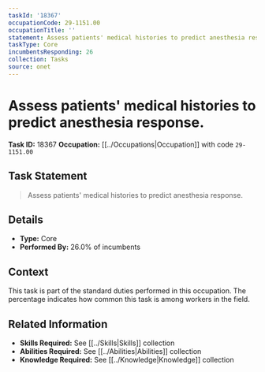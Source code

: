 ```yaml
---
taskId: '18367'
occupationCode: 29-1151.00
occupationTitle: ''
statement: Assess patients' medical histories to predict anesthesia response.
taskType: Core
incumbentsResponding: 26
collection: Tasks
source: onet
---
```

# Assess patients' medical histories to predict anesthesia response.

**Task ID:** 18367
**Occupation:** [[../Occupations|Occupation]] with code `29-1151.00`

## Task Statement

> Assess patients' medical histories to predict anesthesia response.

## Details

- **Type:** Core
- **Performed By:** 26.0% of incumbents

## Context

This task is part of the standard duties performed in this occupation. The percentage indicates how common this task is among workers in the field.

## Related Information

- **Skills Required:** See [[../Skills|Skills]] collection
- **Abilities Required:** See [[../Abilities|Abilities]] collection
- **Knowledge Required:** See [[../Knowledge|Knowledge]] collection
